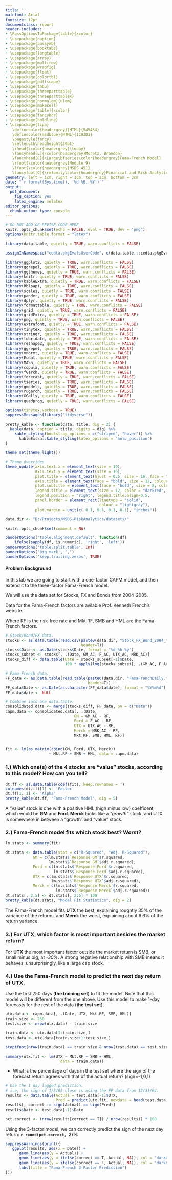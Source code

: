 ```yaml
---
title: ''
mainfont: Arial
fontsize: 12pt
documentclass: report
header-includes:
- \PassOptionsToPackage{table}{xcolor}
- \usepackage{caption}
- \usepackage{amssymb}
- \usepackage{booktabs}
- \usepackage{longtable}
- \usepackage{array}
- \usepackage{multirow}
- \usepackage{wrapfig}
- \usepackage{float}
- \usepackage{colortbl}
- \usepackage{pdflscape}
- \usepackage{tabu}
- \usepackage{threeparttable}
- \usepackage{threeparttablex}
- \usepackage[normalem]{ulem}
- \usepackage{makecell}
- \usepackage[table]{xcolor}
- \usepackage{fancyhdr}
- \usepackage{boldline}
- \usepackage{tipa}
   \definecolor{headergrey}{HTML}{545454}
   \definecolor{msdblue}{HTML}{1C93D1}
   \pagestyle{fancy}
   \setlength\headheight{30pt}
   \rhead{\color{headergrey}\today}
   \fancyhead[L]{\color{headergrey}Moretz, Brandon}
   \fancyhead[C]{\Large\bfseries\color{headergrey}Fama-French Model}
   \rfoot{\color{headergrey}Module 9}
   \lfoot{\color{headergrey}MSDS 451}
   \fancyfoot[C]{\rmfamily\color{headergrey}Financial and Risk Analytics}
geometry: left = 1cm, right = 1cm, top = 2cm, bottom = 3cm
date: "`r format(Sys.time(), '%d %B, %Y')`"
output:
  pdf_document:
    fig_caption: yes
    latex_engine: xelatex
editor_options: 
  chunk_output_type: console
---
```



```r

# DO NOT ADD OR REVISE CODE HERE
knitr::opts_chunk$set(echo = FALSE, eval = TRUE, dev = 'png')
options(knitr.table.format = "latex")

```

```r

library(data.table, quietly = TRUE, warn.conflicts = FALSE)

assignInNamespace("cedta.pkgEvalsUserCode", c(data.table:::cedta.pkgEvalsUserCode, "rtvs"), "data.table")

library(ggplot2, quietly = TRUE, warn.conflicts = FALSE)
library(ggrepel, quietly = TRUE, warn.conflicts = FALSE)
library(ggthemes, quietly = TRUE, warn.conflicts = FALSE)
library(knitr, quietly = TRUE, warn.conflicts = FALSE)
library(kableExtra, quietly = TRUE, warn.conflicts = FALSE)
library(Rblpapi, quietly = TRUE, warn.conflicts = FALSE)
library(scales, quietly = TRUE, warn.conflicts = FALSE)
library(pander, quietly = TRUE, warn.conflicts = FALSE)
library(dplyr, quietly = TRUE, warn.conflicts = FALSE)
library(formattable, quietly = TRUE, warn.conflicts = FALSE)
library(grid, quietly = TRUE, warn.conflicts = FALSE)
library(gridExtra, quietly = TRUE, warn.conflicts = FALSE)
library(png, quietly = TRUE, warn.conflicts = FALSE)
library(extrafont, quietly = TRUE, warn.conflicts = FALSE)
library(tinytex, quietly = TRUE, warn.conflicts = FALSE)
library(stringr, quietly = TRUE, warn.conflicts = FALSE)
library(lubridate, quietly = TRUE, warn.conflicts = FALSE)
library(reshape2, quietly = TRUE, warn.conflicts = FALSE)
library(ggrepel, quietly = TRUE, warn.conflicts = FALSE)
library(mnormt, quietly = TRUE, warn.conflicts = FALSE)
library(Ecdat, quietly = TRUE, warn.conflicts = FALSE)
library(MASS, quietly = TRUE, warn.conflicts = FALSE)
library(copula, quietly = TRUE, warn.conflicts = FALSE)
library(fGarch, quietly = TRUE, warn.conflicts = FALSE)
library(forecast, quietly = TRUE, warn.conflicts = FALSE)
library(tseries, quietly = TRUE, warn.conflicts = FALSE)
library(gmodels, quietly = TRUE, warn.conflicts = FALSE)
library(rugarch, quietly = TRUE, warn.conflicts = FALSE)
library(GGally, quietly = TRUE, warn.conflicts = FALSE)
library(quadprog, quietly = TRUE, warn.conflicts = FALSE)

options(tinytex.verbose = TRUE)
suppressMessages(library("tidyverse"))

pretty_kable <- function(data, title, dig = 2) {
  kable(data, caption = title, digits = dig) %>%
    kable_styling(bootstrap_options = c("striped", "hover")) %>%
      kableExtra::kable_styling(latex_options = "hold_position")
}

theme_set(theme_light())

# Theme Overrides
theme_update(axis.text.x = element_text(size = 10),
             axis.text.y = element_text(size = 10),
             plot.title = element_text(hjust = 0.5, size = 16, face = "bold", color = "darkgreen"),
             axis.title = element_text(face = "bold", size = 12, colour = "steelblue4"),
             plot.subtitle = element_text(face = "bold", size = 8, colour = "darkred"),
             legend.title = element_text(size = 12, color = "darkred", face = "bold"),
             legend.position = "right", legend.title.align=0.5,
             panel.border = element_rect(linetype = "solid", 
                                         colour = "lightgray"), 
             plot.margin = unit(c( 0.1, 0.1, 0.1, 0.1), "inches"))

data.dir <- "D:/Projects/MSDS-RiskAnalytics/datasets/"

```

```r

knitr::opts_chunk$set(comment = NA)

panderOptions('table.alignment.default', function(df)
    ifelse(sapply(df, is.numeric), 'right', 'left'))
panderOptions('table.split.table', Inf)
panderOptions('big.mark', ",")
panderOptions('keep.trailing.zeros', TRUE)

```

#### Problem Background

In this lab we are going to start with a one-factor CAPM model, and then extend it to the three-factor Fama-French model.

We will use the data set for Stocks, FX and Bonds from 2004-2005.

Data for the Fama-French factors are avilable Prof. Kenneth French's website.

Where RF is the risk-free rate and Mkt.RF, SMB and HML are the Fama-French factors.

```r

# Stock/Bond/FX data.
stocks <- as.data.table(read.csv(paste0(data.dir, "Stock_FX_Bond_2004_to_2005.csv"), 
                                 header=T))
stocks$Date <- as.Date(stocks$Date, format = "%d-%b-%y")
stocks_subset <- stocks[, .(Date, GM_AC, F_AC, UTX_AC, MRK_AC)]
stocks_diff <- data.table(Date = stocks_subset[-1]$Date,
                          100 * apply(log(stocks_subset[, .(GM_AC, F_AC, UTX_AC, MRK_AC)]), 2, diff))

# Fama-French data.
FF_data <- as.data.table(read.table(paste0(data.dir, "FamaFrenchDaily.txt"), 
                                    header=T))
FF_data$Date <- as.Date(as.character(FF_data$date), format = "%Y%m%d")
FF_data$date <- NULL

# Combine into one data.table.
consolidated.data <- merge(stocks_diff, FF_data, on = c("Date"))
capm.data <- consolidated.data[, .(Date,
                              GM = GM_AC - RF,
                              Ford = F_AC - RF,
                              UTX = UTX_AC - RF,
                              Merck = MRK_AC - RF,
                              Mkt.RF, SMB, HML, RF)]


fit <- lm(as.matrix(cbind(GM, Ford, UTX, Merck)) 
                   ~ Mkt.RF + SMB + HML, data = capm.data)
```

\newpage

### 1.)  Which one(s) of the 4 stocks are "value" stocks, according to this model? How can you tell?

```r

dt.ff <- as.data.table(coef(fit), keep.rownames = T)
colnames(dt.ff)[1] <- 'Factor'
dt.ff[1, 1] <- 'Alpha'
pretty_kable(dt.ff, "Fama-French Model", dig = 5)
```

A "value" stock is one with a positive HML (high minus low) coefficent, which would be __GM__ and __Ford__. __Merck__ looks like a _"growth"_ stock, and UTX is somewhere in between a "growth" and "value" stock.

### 2.) Fama-French model fits which stock best? Worst?

```r
lm.stats <- summary(fit)

dt.stats <- data.table(stat = c("R-Squared", "Adj. R-Squared"), 
            GM = c(lm.stats$`Response GM`$r.squared, 
                   lm.stats$`Response GM`$adj.r.squared),
            Ford = c(lm.stats$`Response Ford`$r.squared,
                     lm.stats$`Response Ford`$adj.r.squared),
            UTX = c(lm.stats$`Response UTX`$r.squared,
                    lm.stats$`Response UTX`$adj.r.squared),
            Merck = c(lm.stats$`Response Merck`$r.squared,
                      lm.stats$`Response Merck`$adj.r.squared))
dt.stats[, 2:5] <- dt.stats[, 2:5] * 100
pretty_kable(dt.stats, "Model Fit Statistics", dig = 2)

```

The Fama-French model fits __UTX__ the best, explaining roughtly 35% of the variance of the returns, and __Merck__ the worst, explaining about 6.6% of the return variance.

### 3.) For UTX, which factor is most important besides the market return?

For __UTX__ the most important factor outside the market return is SMB, or small minus big, at _-30%_. A strong negative relationship with SMB means it behaves, unsurprisingly, like a large cap stock.

\newpage

### 4.) Use the Fama-French model to predict the next day return of UTX. 

Use the first 250 days (__the training set__) to fit the model. Note that this model will be different from the one above. Use this model to make 1-day forecasts for the rest of the data (__the test set__). 

```r

utx.data <- capm.data[, .(Date, UTX, Mkt.RF, SMB, HML)]
train.size <- 250
test.size <- nrow(utx.data) - train.size

train.data <- utx.data[1:train.size,]
test.data <- utx.data[train.size+1:test.size,]

stopifnot(nrow(train.data) == train.size & nrow(test.data) == test.size)

summary(utx.fit <- lm(UTX ~ Mkt.RF + SMB + HML,
                        data = train.data))

```

\newpage

+ What is the percentage of days in the test set where the sign of the forecast return agrees with that of the actual return? (sign=-1,0,1)

```r
# Use the 1 day lagged prediction.
# i.e, the sign of 1/3/05 close is using the FF data from 12/31/04.
results <- data.table(Actual = test.data[-1]$UTX, 
                      Pred = predict(utx.fit, newdata = head(test.data, -1)))
results[, correct := sign(Actual) == sign(Pred)]
results$Date <- test.data[-1]$Date

pct.correct <- (nrow(results[correct == T]) / nrow(results)) * 100

```

Using the 3-factor model, we can correctly predict the sign of the next day return: __`r round(pct.correct, 2)`%__

```r

suppressWarnings(print({
   ggplot(results, aes(x = Date)) +
      geom_line(aes(y = Actual)) +
      geom_line(aes(y = ifelse(correct == T, Actual, NA)), col = "darkgreen") +
      geom_line(aes(y = ifelse(correct == F, Actual, NA)), col = "darkred") +
      labs(title = "Fama-French 3-Factor Prediction")
}))

```